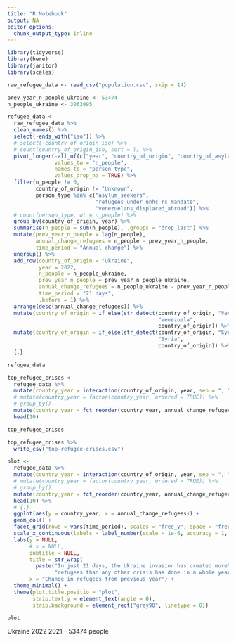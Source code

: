 ```yaml
---
title: "R Notebook"
output: NA
editor_options: 
  chunk_output_type: inline
---
```


```r
library(tidyverse)
library(here)
library(janitor)
library(scales)
```

```r
raw_refugee_data <- read_csv("population.csv", skip = 14)
```


```r
prev_year_n_people_ukraine <- 53474
n_people_ukraine <- 3063095

refugee_data <- 
  raw_refugee_data %>% 
  clean_names() %>% 
  select(-ends_with("iso")) %>% 
  # select(-country_of_origin_iso) %>% 
  # count(country_of_origin_iso, sort = T) %>% 
  pivot_longer(-all_of(c("year", "country_of_origin", "country_of_asylum")),
               values_to = "n_people",
               names_to = "person_type",
               values_drop_na = TRUE) %>% 
  filter(n_people != 0,
         country_of_origin != "Unknown",
         person_type %in% c("asylum_seekers", 
                            "refugees_under_unhc_rs_mandate",
                            "venezuelans_displaced_abroad")) %>% 
  # count(person_type, wt = n_people) %>% 
  group_by(country_of_origin, year) %>%
  summarise(n_people = sum(n_people), .groups = "drop_last") %>%
  mutate(prev_year_n_people = lag(n_people),
         annual_change_refugees = n_people - prev_year_n_people,
         time_period = "Annual change") %>%
  ungroup() %>%
  add_row(country_of_origin = "Ukraine", 
          year = 2022,
          n_people = n_people_ukraine,
          prev_year_n_people = prev_year_n_people_ukraine,
          annual_change_refugees = n_people_ukraine - prev_year_n_people_ukraine,
          time_period = "21 days",
          .before = 1) %>% 
  arrange(desc(annual_change_refugees)) %>%
  mutate(country_of_origin = if_else(str_detect(country_of_origin, "Venezuela"),
                                                "Venezuela",
                                                country_of_origin)) %>% 
  mutate(country_of_origin = if_else(str_detect(country_of_origin, "Syrian"),
                                                "Syria",
                                                country_of_origin)) %>%
  {.}

refugee_data
```
```r
top_refugee_crises <- 
  refugee_data %>% 
  mutate(country_year = interaction(country_of_origin, year, sep = ", ")) %>% 
  # mutate(country_year = factor(country_year, ordered = TRUE)) %>% 
  # group_by()
  mutate(country_year = fct_reorder(country_year, annual_change_refugees, median)) %>% 
  head(10)

top_refugee_crises
```
```r
top_refugee_crises %>% 
  write_csv("top-refugee-crises.csv")
```


```r
plot <- 
  refugee_data %>% 
  mutate(country_year = interaction(country_of_origin, year, sep = ", ")) %>% 
  # mutate(country_year = factor(country_year, ordered = TRUE)) %>% 
  # group_by()
  mutate(country_year = fct_reorder(country_year, annual_change_refugees, median)) %>% 
  head(10) %>% 
  # {.}
  ggplot(aes(y = country_year, x = annual_change_refugees)) +
  geom_col() +
  facet_grid(rows = vars(time_period), scales = "free_y", space = "free") +
  scale_x_continuous(labels = label_number(scale = 1e-6, accuracy = 1, suffix = "m")) +
  labs(y = NULL,
       # x = NULL,
       subtitle = NULL,
       title = str_wrap(
         paste("In just 21 days, the Ukraine invasion has created more",
               "refugees than any other crisis has done in a whole year")),
       x = "Change in refugees from previous year") + 
  theme_minimal() +
  theme(plot.title.positio = "plot", 
        strip.text.y = element_text(angle = 0),
        strip.background = element_rect("grey90", linetype = 0))

plot
```


Ukraine 2022
2021 - 53474 people 